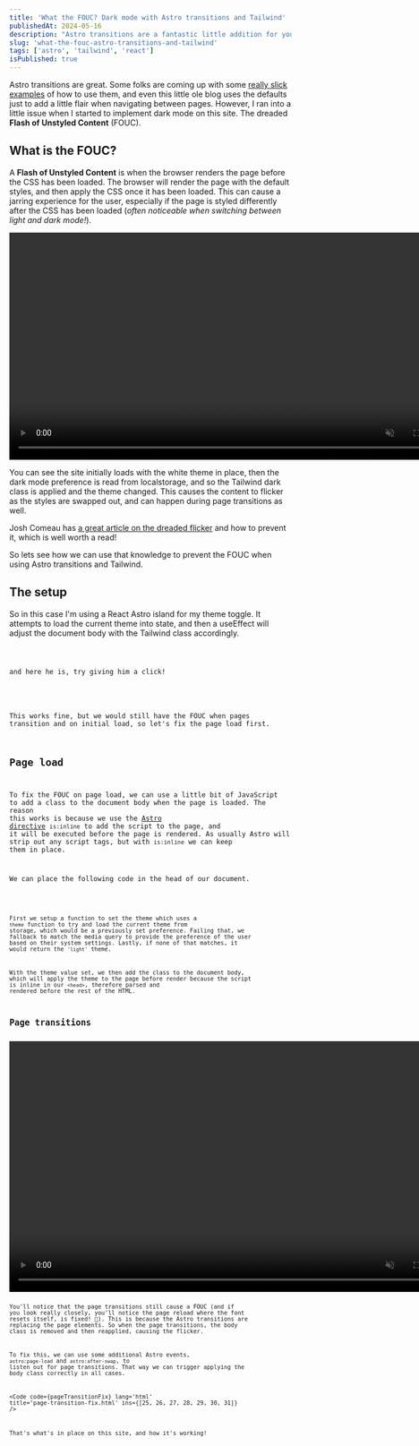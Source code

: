 ```yaml
---
title: 'What the FOUC? Dark mode with Astro transitions and Tailwind'
publishedAt: 2024-05-16
description: "Astro transitions are a fantastic little addition for your static sites. Built on top of Web APIs they allow for a little flair for your blog with little implementation. However, they can cause the dreaded Flash of Unstyled Content - let's see how we can fix that."
slug: 'what-the-fouc-astro-transitions-and-tailwind'
tags: ['astro', 'tailwind', 'react']
isPublished: true
---
```



Astro transitions are great. Some folks are coming up with some [really slick examples](https://spotify-astro-transitions.vercel.app/) of how to use them, and even this little ole blog uses the defaults just to add a little flair when navigating between pages. However, I ran into a little issue when I started to implement dark mode on this site. The dreaded **Flash of Unstyled Content** (FOUC).

## What is the FOUC?

A **Flash of Unstyled Content** is when the browser renders the page before the CSS has been loaded. The browser will render the page with the default styles, and then apply the CSS once it has been loaded. This can cause a jarring experience for the user, especially if the page is styled differently after the CSS has been loaded (_often noticeable when switching between light and dark mode!_).

<video width='800' height='406' controls='' autoPlay muted loop>
  <source src={foucIssue} type='video/webm' />
  Your browser does not support the video tag. You can download the video anyway.
</video>

You can see the site initially loads with the white theme in place, then the dark mode preference is read from localstorage, and so the Tailwind dark class is applied and the theme changed. This causes the content to flicker as the styles are swapped out, and can happen during page transitions as well.

Josh Comeau has [a great article on the dreaded flicker](https://www.joshwcomeau.com/react/dark-mode/) and how to prevent it, which is well worth a read!

So lets see how we can use that knowledge to prevent the FOUC when using Astro transitions and Tailwind.

## The setup

So in this case I'm using a React Astro island for my theme toggle. It attempts to load the current theme into state, and then a useEffect will adjust the document body with the Tailwind class accordingly.

<Code code={ThemeToggleRaw} lang='tsx' title='ThemeToggle.tsx' />

and here he is, try giving him a click!

<ThemeToggle client:load />

This works fine, but we would still have the FOUC when pages transition and on initial load, so let's fix the page load first.

## Page load

To fix the FOUC on page load, we can use a little bit of JavaScript to add a class to the document body when the page is loaded. The reason this works is because we use the [Astro directive](https://docs.astro.build/en/reference/directives-reference/#isinline) `is:inline` to add the script to the page, and it will be executed before the page is rendered. As usually Astro will strip out any script tags, but with `is:inline` we can keep them in place.

We can place the following code in the head of our document.

<Code code={pageLoadFix} lang='html' title='page-load-fix.html' />

First we setup a function to set the theme which uses a `theme` function to try and load the current theme from storage, which would be a previously set preference. Failing that, we fallback to match the media query to provide the preference of the user based on their system settings. Lastly, if none of that matches, it would return the `'light'` theme.

With the theme value set, we then add the class to the document body, which will apply the theme to the page before render because the script is inline in our `<head>`, therefore parsed and rendered before the rest of the HTML.

## Page transitions

<video width='800' height='448' controls='' autoPlay muted loop>
  <source src={foucFix} type='video/webm' />
  Your browser does not support the video tag. You can download the video anyway.
</video>

You'll notice that the page transitions still cause a FOUC (and if you look really closely, you'll notice the page reload where the font resets itself, is fixed! 🎉). This is because the Astro transitions are replacing the page elements. So when the page transitions, the body class is removed and then reapplied, causing the flicker.

To fix this, we can use some additional Astro events, `astro:page-load` and `astro:after-swap`, to listen out for page transitions. That way we can trigger applying the body class correctly in all cases.

<Code
  code={pageTransitionFix}
  lang='html'
  title='page-transition-fix.html'
  ins={[25, 26, 27, 28, 29, 30, 31]}
/>

That's what's in place on this site, and how it's working!

<PostFooter />
